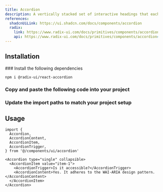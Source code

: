 ```yaml
---
title: Accordion
description: A vertically stacked set of interactive headings that each reveal a section of content.
references:
  shadcnUiLink: https://ui.shadcn.com/docs/components/accordion
  radix:
    link: https://www.radix-ui.com/docs/primitives/components/accordion
    api: https://www.radix-ui.com/docs/primitives/components/accordion#api-reference
---
```


<ComponentPreview name="accordion" withRecipe />

## Installation

<Steps>
### Install the following dependencies

```bash npm2yarn
npm i @radix-ui/react-accordion
```

### Copy and paste the following code into your project

<ComponentSource name="accordian" />

### Update the import paths to match your project setup

</Steps>

## Usage

```tsx
import {
  Accordion,
  AccordionContent,
  AccordionItem,
  AccordionTrigger,
} from '@/components/ui/accordion'
```

```tsx
<Accordion type="single" collapsible>
  <AccordionItem value="item-1">
    <AccordionTrigger>Is it accessible?</AccordionTrigger>
    <AccordionContent>Yes. It adheres to the WAI-ARIA design pattern.</AccordionContent>
  </AccordionItem>
</Accordion>
```
